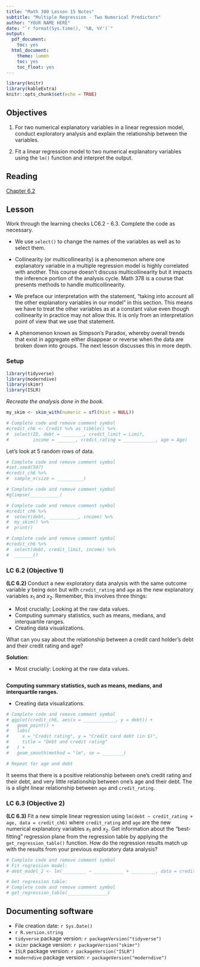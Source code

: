 ```yaml
---
title: "Math 300 Lesson 15 Notes"
subtitle: "Multiple Regression - Two Numerical Predictors"
author: "YOUR NAME HERE"
date: "`r format(Sys.time(), '%B, %Y')`"
output:
  pdf_document:
    toc: yes
  html_document:
    theme: lumen
    toc: yes
    toc_float: yes
---
```



```r
library(knitr)
library(kableExtra)
knitr::opts_chunk$set(echo = TRUE)
```

## Objectives

1. For two numerical explanatory variables in a linear regression model, conduct exploratory analysis and explain the relationship between the variables.   

2. Fit a linear regression model to two numerical explanatory variables using the `lm()` function and interpret the output.  

## Reading 

[Chapter 6.2](https://moderndive.com/6-multiple-regression.html#model3)

## Lesson 

Work through the learning checks LC6.2 - 6.3. Complete the code as necessary.  

+ We use `select()` to change the names of the variables as well as to select them. 
+ Collinearity (or multicollinearity) is a phenomenon where one explanatory variable in a multiple regression model is highly correlated with another. This course doesn't discuss multicollinearity but it impacts the inference portion of the analysis cycle. Math 378 is a course that presents methods to handle multicollinearity. 

+ We preface our interpretation with the statement, “taking into account all the other explanatory variables in our model” in this section. This means we have to treat the other variables as at a constant value even though collinearity in practice may not allow this. It is only from an interpretation point of view that we use that statement. 

+ A phenomenon known as Simpson’s Paradox, whereby overall trends that exist in aggregate either disappear or reverse when the data are broken down into groups. The next lesson discusses this in more depth.  

### Setup

```r
library(tidyverse)
library(moderndive)
library(skimr)
library(ISLR)
``` 

*Recreate the analysis done in the book.*

```r
my_skim <- skim_with(numeric = sfl(hist = NULL))
```

```r
# Complete code and remove comment symbol
#credit_ch6 <- Credit %>% as_tibble() %>% 
#  select(ID, debt = ________, credit_limit = Limit, 
#         income = _______, credit_rating = ____________, age = Age)
```

Let's look at 5 random rows of data.

```r
# Complete code and remove comment symbol
#set.seed(507)
#credit_ch6 %>%
#  sample_n(size = __________)
```


```r
# Complete code and remove comment symbol
#glimpse(___________)
```

```r
# Complete code and remove comment symbol
#credit_ch6 %>% 
#  select(debt, ___________, income) %>% 
#  my_skim() %>%
#  print()
```

```r
# Complete code and remove comment symbol
#credit_ch6 %>% 
#  select(debt, credit_limit, income) %>% 
#  _______() 
```

### LC 6.2 (Objective 1)

**(LC 6.2)** Conduct a new exploratory data analysis with the same outcome variable $y$ being `debt` but with `credit_rating` and `age` as the new explanatory variables $x_1$ and $x_2$. Remember, this involves three things:

+ Most crucially: Looking at the raw data values.
+ Computing summary statistics, such as means, medians, and interquartile ranges.
+ Creating data visualizations.

What can you say about the relationship between a credit card holder's debt and their credit rating and age?

**Solution**: 

- Most crucially: Looking at the raw data values.


```r

```

**Computing summary statistics, such as means, medians, and interquartile ranges.**




- Creating data visualizations.

```r
# Complete code and remove comment symbol
# ggplot(credit_ch6, aes(x = ____________, y = debt)) +
#   geom_point() +
#   labs(
#     x = "Credit rating", y = "Credit card debt (in $)",
#     title = "Debt and credit rating"
#   ) +
#   geom_smooth(method = "lm", se = ________)
```


```r
# Repeat for age and debt

```


It seems that there is a positive relationship between one's credit rating and their debt, and very little relationship between one's age and their debt. The is a slight linear relationship between `age` and `credit_rating`.

### LC 6.3 (Objective 2)

**(LC 6.3)** Fit a new simple linear regression using `lm(debt ~ credit_rating + age, data = credit_ch6)` where `credit_rating` and `age` are the new numerical explanatory variables $x_1$ and $x_2$. Get information about the "best-fitting" regression plane from the regression table by applying the `get_regression_table()` function. How do the regression results match up with the results from your previous exploratory data analysis? 

```r
# Complete code and remove comment symbol
# Fit regression model:
# debt_model_2 <- lm(_________ ~ ___________ + _________, data = credit_ch6)
```


```r
# Get regression table:
# Complete code and remove comment symbol
# get_regression_table(_______________)
``` 




## Documenting software 

  * File creation date: `r Sys.Date()`
  * `r R.version.string`
  * `tidyverse` package version: `r packageVersion("tidyverse")`
  * `skimr` package version: `r packageVersion("skimr")`
  * `ISLR` package version: `r packageVersion("ISLR")`  
  * `moderndive` package version: `r packageVersion("moderndive")`
